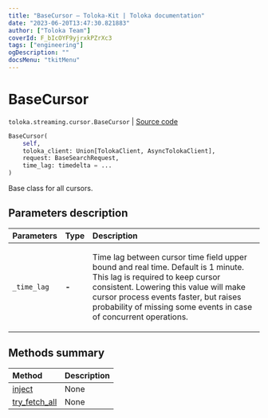 ```yaml
---
title: "BaseCursor — Toloka-Kit | Toloka documentation"
date: "2023-06-20T13:47:30.821883"
author: ["Toloka Team"]
coverId: F_bIcOYF9yjrxkPZrXc3
tags: ["engineering"]
ogDescription: ""
docsMenu: "tkitMenu"
---
```


# BaseCursor

`toloka.streaming.cursor.BaseCursor` | [Source code](https://github.com/Toloka/toloka-kit/blob/v1.2.0/src/streaming/cursor.py#L80)

```python
BaseCursor(
    self,
    toloka_client: Union[TolokaClient, AsyncTolokaClient],
    request: BaseSearchRequest,
    time_lag: timedelta = ...
)
```

Base class for all cursors.

## Parameters description

| Parameters | Type | Description |
| :----------| :----| :-----------|
`_time_lag`|**-**|<p>Time lag between cursor time field upper bound and real time. Default is 1 minute. This lag is required to keep cursor consistent. Lowering this value will make cursor process events faster, but raises probability of missing some events in case of concurrent operations.</p>

## Methods summary

| Method | Description |
| :------| :-----------|
[inject](/docs/toloka-kit/reference/toloka.streaming.cursor.BaseCursor.inject)| None
[try_fetch_all](/docs/toloka-kit/reference/toloka.streaming.cursor.BaseCursor.try_fetch_all)| None